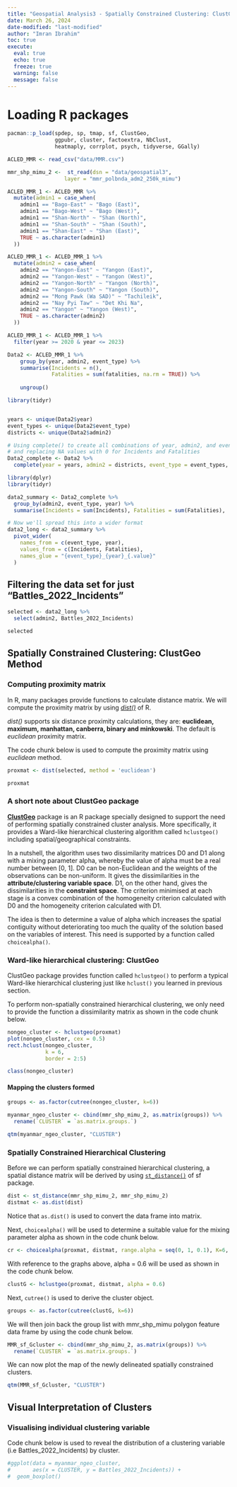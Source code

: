 ```yaml
---
title: "Geospatial Analysis3 - Spatially Constrained Clustering: ClustGeo method"
date: March 26, 2024
date-modified: "last-modified"
author: "Imran Ibrahim"
toc: true
execute: 
  eval: true
  echo: true
  freeze: true
  warning: false
  message: false
---
```


# Loading R packages

```r
pacman::p_load(spdep, sp, tmap, sf, ClustGeo, 
               ggpubr, cluster, factoextra, NbClust,
               heatmaply, corrplot, psych, tidyverse, GGally)
```

```r
ACLED_MMR <- read_csv("data/MMR.csv")
```

```r
mmr_shp_mimu_2 <-  st_read(dsn = "data/geospatial3",  
                  layer = "mmr_polbnda_adm2_250k_mimu")
```

```r
ACLED_MMR_1 <- ACLED_MMR %>%
  mutate(admin1 = case_when(
    admin1 == "Bago-East" ~ "Bago (East)",
    admin1 == "Bago-West" ~ "Bago (West)",
    admin1 == "Shan-North" ~ "Shan (North)",
    admin1 == "Shan-South" ~ "Shan (South)",
    admin1 == "Shan-East" ~ "Shan (East)",
    TRUE ~ as.character(admin1)
  ))
```

```r
ACLED_MMR_1 <- ACLED_MMR_1 %>%
  mutate(admin2 = case_when(
    admin2 == "Yangon-East" ~ "Yangon (East)",
    admin2 == "Yangon-West" ~ "Yangon (West)",
    admin2 == "Yangon-North" ~ "Yangon (North)",
    admin2 == "Yangon-South" ~ "Yangon (South)",
    admin2 == "Mong Pawk (Wa SAD)" ~ "Tachileik",
    admin2 == "Nay Pyi Taw" ~ "Det Khi Na",
    admin2 == "Yangon" ~ "Yangon (West)",
    TRUE ~ as.character(admin2)
  ))
```

```r
ACLED_MMR_1 <- ACLED_MMR_1 %>%
  filter(year >= 2020 & year <= 2023)
```

```r
Data2 <- ACLED_MMR_1 %>%
    group_by(year, admin2, event_type) %>%
    summarise(Incidents = n(),
              Fatalities = sum(fatalities, na.rm = TRUE)) %>%
              
    ungroup()
```

```r
library(tidyr)


years <- unique(Data2$year)
event_types <- unique(Data2$event_type)
districts <- unique(Data2$admin2)

# Using complete() to create all combinations of year, admin2, and event_type
# and replacing NA values with 0 for Incidents and Fatalities
Data2_complete <- Data2 %>%
  complete(year = years, admin2 = districts, event_type = event_types, fill = list(Incidents = 0, Fatalities = 0))
```

```r
library(dplyr)
library(tidyr)

data2_summary <- Data2_complete %>%
  group_by(admin2, event_type, year) %>%
  summarise(Incidents = sum(Incidents), Fatalities = sum(Fatalities), .groups = 'drop')  # Summarize and drop grouping

# Now we'll spread this into a wider format
data2_long <- data2_summary %>%
  pivot_wider(
    names_from = c(event_type, year), 
    values_from = c(Incidents, Fatalities),
    names_glue = "{event_type}_{year}_{.value}"  
  )

```

## Filtering the data set for just "Battles_2022_Incidents"

```r
selected <- data2_long %>%
  select(admin2, Battles_2022_Incidents)
```

```r
selected
```

## Spatially Constrained Clustering: ClustGeo Method

### Computing proximity matrix

In R, many packages provide functions to calculate distance matrix. We will compute the proximity matrix by using [*dist()*](https://stat.ethz.ch/R-manual/R-devel/library/stats/html/dist.html) of R.

*dist()* supports six distance proximity calculations, they are: **euclidean, maximum, manhattan, canberra, binary and minkowski**. The default is *euclidean* proximity matrix.

The code chunk below is used to compute the proximity matrix using *euclidean* method.

```r
proxmat <- dist(selected, method = 'euclidean')
```

```r
proxmat
```

### A short note about ClustGeo package

[**ClustGeo**](https://cran.r-project.org/web/packages/ClustGeo/) package is an R package specially designed to support the need of performing spatially constrained cluster analysis. More specifically, it provides a Ward-like hierarchical clustering algorithm called `hclustgeo()` including spatial/geographical constraints.

In a nutshell, the algorithm uses two dissimilarity matrices D0 and D1 along with a mixing parameter alpha, whereby the value of alpha must be a real number between \[0, 1\]. D0 can be non-Euclidean and the weights of the observations can be non-uniform. It gives the dissimilarities in the **attribute/clustering variable space**. D1, on the other hand, gives the dissimilarities in the **constraint space**. The criterion minimised at each stage is a convex combination of the homogeneity criterion calculated with D0 and the homogeneity criterion calculated with D1.

The idea is then to determine a value of alpha which increases the spatial contiguity without deteriorating too much the quality of the solution based on the variables of interest. This need is supported by a function called `choicealpha()`.

### Ward-like hierarchical clustering: ClustGeo

ClustGeo package provides function called `hclustgeo()` to perform a typical Ward-like hierarchical clustering just like `hclust()` you learned in previous section.

To perform non-spatially constrained hierarchical clustering, we only need to provide the function a dissimilarity matrix as shown in the code chunk below.

```r
nongeo_cluster <- hclustgeo(proxmat)
plot(nongeo_cluster, cex = 0.5)
rect.hclust(nongeo_cluster, 
            k = 6, 
            border = 2:5)
```

```r
class(nongeo_cluster)
```

#### Mapping the clusters formed

```r
groups <- as.factor(cutree(nongeo_cluster, k=6))
```

```r
myanmar_ngeo_cluster <- cbind(mmr_shp_mimu_2, as.matrix(groups)) %>%
  rename(`CLUSTER` = `as.matrix.groups.`)
```

```r
qtm(myanmar_ngeo_cluster, "CLUSTER")
```

### Spatially Constrained Hierarchical Clustering

Before we can perform spatially constrained hierarchical clustering, a spatial distance matrix will be derived by using [`st_distance()`](https://r-spatial.github.io/sf/reference/geos_measures.html) of sf package.

```r
dist <- st_distance(mmr_shp_mimu_2, mmr_shp_mimu_2)
distmat <- as.dist(dist)
```

Notice that `as.dist()` is used to convert the data frame into matrix.

Next, `choicealpha()` will be used to determine a suitable value for the mixing parameter alpha as shown in the code chunk below.

```r
cr <- choicealpha(proxmat, distmat, range.alpha = seq(0, 1, 0.1), K=6, graph = TRUE)
```

With reference to the graphs above, alpha = 0.6 will be used as shown in the code chunk below.

```r
clustG <- hclustgeo(proxmat, distmat, alpha = 0.6)
```

Next, `cutree()` is used to derive the cluster object.

```r
groups <- as.factor(cutree(clustG, k=6))
```

We will then join back the group list with mmr_shp_mimu polygon feature data frame by using the code chunk below.

```r
MMR_sf_Gcluster <- cbind(mmr_shp_mimu_2, as.matrix(groups)) %>%
  rename(`CLUSTER` = `as.matrix.groups.`)
```

We can now plot the map of the newly delineated spatially constrained clusters.

```r
qtm(MMR_sf_Gcluster, "CLUSTER")
```

## Visual Interpretation of Clusters

### Visualising individual clustering variable

Code chunk below is used to reveal the distribution of a clustering variable (i.e Battles_2022_Incidents) by cluster.

```r
#ggplot(data = myanmar_ngeo_cluster,
#       aes(x = CLUSTER, y = Battles_2022_Incidents)) +
#  geom_boxplot()
```
